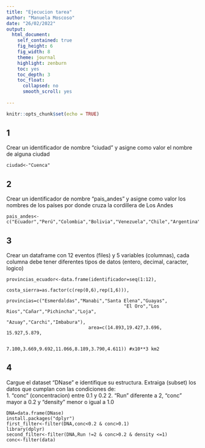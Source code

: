 ```yaml
---
title: "Ejecucion tarea"
author: "Manuela Moscoso"
date: "26/02/2022"
output: 
  html_document:
    self_contained: true
    fig_height: 6
    fig_width: 8
    theme: journal
    highlight: zenburn
    toc: yes
    toc_depth: 3
    toc_float:
      collapsed: no
      smooth_scroll: yes
      
---
```

```r
knitr::opts_chunk$set(echo = TRUE)
```
## 1

Crear un identificador de nombre "ciudad" y asigne como valor el nombre de alguna ciudad


```rmuestra

ciudad<-"Cuenca"

```
## 2

Crear un identificador de nombre "pais_andes" y asigne como valor los nombres de los países por donde cruza la cordillera de Los Andes
```rmuestra
pais_andes<-c("Ecuador","Perú","Colombia","Bolivia","Venezuela","Chile","Argentina")
```
## 3

Crear un dataframe con 12 eventos (files) y 5 variables (columnas), cada columna debe tener diferentes tipos de datos (entero, decimal,  caracter, logico)
```rmuestra
provincias_ecuador<-data.frame(identificador=seq(1:12),
                              costa_sierra=as.factor(c(rep(0,6),rep(1,6))),
                              provincias=c("Esmerdaldas","Manabi","Santa Elena","Guayas",
                                           "El Oro","Los Rios","Cañar","Pichincha","Loja",
                                           "Azuay","Carchi","Imbabura"),
                              area=c(14.893,19.427,3.696,	15.927,5.879,
                                     
                                     7.100,3.669,9.692,11.066,8.189,3.790,4.611)) #x10**3 km2
```

## 4

Cargue el dataset "DNase" e identifique su estructura. Extraiga (subset) los datos que cumplan con las condiciones de:  
1. "conc" (concentracion) entre 0.1 y 0.2
2. "Run" diferente a 2, "conc" mayor a 0.2 y "density" menor o igual a 1.0

```rmuestra
DNA=data.frame(DNase)
install.packages("dplyr")
first_filter<-filter(DNA,conc<0.2 & conc>0.1)
library(dplyr)
second_filter<-filter(DNA,Run !=2 & conc>0.2 & density <=1)
conc<-filter(data)
```

